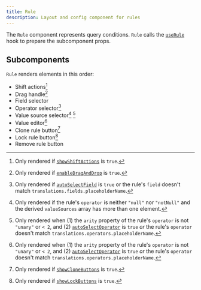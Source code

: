 ```yaml
---
title: Rule
description: Layout and config component for rules
---
```


The `Rule` component represents query conditions. `Rule` calls the [`useRule`](../utils/hooks#userule) hook to prepare the subcomponent props.

## Subcomponents

`Rule` renders elements in this order:

- Shift actions[^1]
- Drag handle[^2]
- Field selector
- Operator selector[^3]
- Value source selector[^4] [^5]
- Value editor[^5]
- Clone rule button[^6]
- Lock rule button[^7]
- Remove rule button

[^1]: Only rendered if [`showShiftActions`](./querybuilder#showshiftactions) is `true`.
[^2]: Only rendered if [`enableDragAndDrop`](./querybuilder#enabledraganddrop) is `true`.
[^3]: Only rendered if [`autoSelectField`](./querybuilder#autoselectfield) is `true` or the rule's `field` doesn't match `translations.fields.placeholderName`.
[^4]: Only rendered if the rule's `operator` is neither `"null"` nor `"notNull"` and the derived `valueSources` array has more than one element.
[^5]: Only rendered when (1) the `arity` property of the rule's `operator` is not `"unary"` or `< 2`, and (2) [`autoSelectOperator`](./querybuilder#autoselectoperator) is `true` _or_ the rule's `operator` doesn't match `translations.operators.placeholderName`.
[^6]: Only rendered if [`showCloneButtons`](./querybuilder#showclonebuttons) is `true`.
[^7]: Only rendered if [`showLockButtons`](./querybuilder#showlockbuttons) is `true`.
